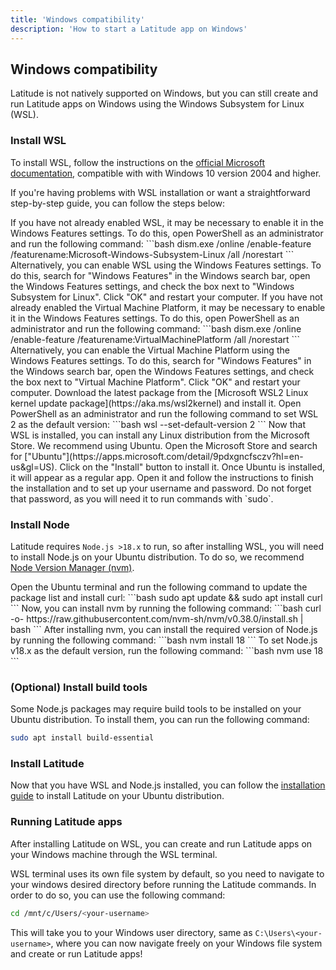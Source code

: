 ```yaml
---
title: 'Windows compatibility'
description: 'How to start a Latitude app on Windows'
---
```


## Windows compatibility

Latitude is not natively supported on Windows, but you can still create and run Latitude apps on Windows using the Windows Subsystem for Linux (WSL).

### Install WSL

To install WSL, follow the instructions on the [official Microsoft documentation](https://docs.microsoft.com/en-us/windows/wsl/install), compatible with with Windows 10 version 2004 and higher.

If you're having problems with WSL installation or want a straightforward step-by-step guide, you can follow the steps below:

<Steps>
  <Step title="Enable WSL">
    If you have not already enabled WSL, it may be necessary to enable it in the Windows Features settings. To do this, open PowerShell as an administrator and run the following command:
    ```bash
    dism.exe /online /enable-feature /featurename:Microsoft-Windows-Subsystem-Linux /all /norestart
    ```
    Alternatively, you can enable WSL using the Windows Features settings. To do this, search for "Windows Features" in the Windows search bar, open the Windows Features settings, and check the box next to "Windows Subsystem for Linux". Click "OK" and restart your computer.
  </Step>
  <Step title="Enable Virtual Machine">
    If you have not already enabled the Virtual Machine Platform, it may be necessary to enable it in the Windows Features settings. To do this, open PowerShell as an administrator and run the following command:
    ```bash
    dism.exe /online /enable-feature /featurename:VirtualMachinePlatform /all /norestart
    ```
    Alternatively, you can enable the Virtual Machine Platform using the Windows Features settings. To do this, search for "Windows Features" in the Windows search bar, open the Windows Features settings, and check the box next to "Virtual Machine Platform". Click "OK" and restart your computer.
  </Step>
  <Step title="Download and install the Linux kernel update package">
    Download the latest package from the [Microsoft WSL2 Linux kernel update package](https://aka.ms/wsl2kernel) and install it.
  </Step>
  <Step title="Set WSL 2 as the default version">
    Open PowerShell as an administrator and run the following command to set WSL 2 as the default version:
    ```bash
    wsl --set-default-version 2
    ```
  </Step>
  <Step title="Install a Linux distribution">
    Now that WSL is installed, you can install any Linux distribution from the Microsoft Store. We recommend using Ubuntu.
    Open the Microsoft Store and search for ["Ubuntu"](https://apps.microsoft.com/detail/9pdxgncfsczv?hl=en-us&gl=US). Click on the "Install" button to install it.
  </Step>
  <Step title="Set up Ubuntu">
    Once Ubuntu is installed, it will appear as a regular app. Open it and follow the instructions to finish the installation and to set up your username and password. Do not forget that password, as you will need it to run commands with `sudo`.
  </Step>
</Steps>

### Install Node

Latitude requires `Node.js >18.x` to run, so after installing WSL, you will need to install Node.js on your Ubuntu distribution. To do so, we recommend [Node Version Manager (nvm)](https://github.com/nvm-sh/nvm?tab=readme-ov-file#).

<Steps>
  <Step title="Update Ubuntu packages and install curl">
    Open the Ubuntu terminal and run the following command to update the package list and install curl:
    ```bash
    sudo apt update && sudo apt install curl
    ```
  </Step>
  <Step title="Install nvm">
    Now, you can install nvm by running the following command:
    ```bash
    curl -o- https://raw.githubusercontent.com/nvm-sh/nvm/v0.38.0/install.sh | bash
    ```
  </Step>
  <Step title="Install Node.js v18.x">
    After installing nvm, you can install the required version of Node.js by running the following command:
    ```bash
    nvm install 18
    ```
  </Step>
  <Step title="Set Node.js v18.x as the default version">
    To set Node.js v18.x as the default version, run the following command:
    ```bash
    nvm use 18
    ```
  </Step>
</Steps>

### (Optional) Install build tools

Some Node.js packages may require build tools to be installed on your Ubuntu distribution. To install them, you can run the following command:

```bash
sudo apt install build-essential
```

### Install Latitude

Now that you have WSL and Node.js installed, you can follow the [installation guide](./installation) to install Latitude on your Ubuntu distribution.

### Running Latitude apps

After installing Latitude on WSL, you can create and run Latitude apps on your Windows machine through the WSL terminal.

WSL terminal uses its own file system by default, so you need to navigate to your windows desired directory before running the Latitude commands. In order to do so, you can use the following command:

```bash
cd /mnt/c/Users/<your-username>
```

This will take you to your Windows user directory, same as `C:\Users\<your-username>`, where you can now navigate freely on your Windows file system and create or run Latitude apps!
